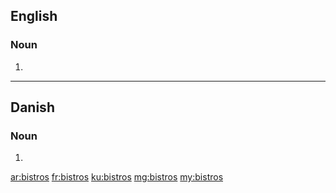 ==English==
{{wikipedia|lang=en}}
===Noun===
{{head|en|plural}}

# {{plural of|bistro|lang=en}}

----

==Danish==

===Noun===
{{head|da|noun form}}

# {{genitive singular indefinite of|bistro|lang=da}}

[[ar:bistros]]
[[fr:bistros]]
[[ku:bistros]]
[[mg:bistros]]
[[my:bistros]]